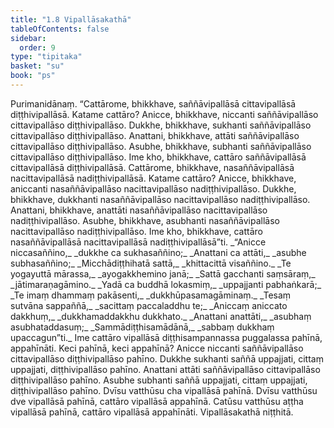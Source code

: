 ```yaml
---
title: "1.8 Vipallāsakathā"
tableOfContents: false
sidebar:
  order: 9
type: "tipitaka"
basket: "su"
book: "ps"
---
```



<DynamicBreadcrumb />

<Division number="236" book="ps" bookNo="26" page="273">

<Paragraph number="1286" book="ps">
Purimanidānaṃ. “Cattārome, bhikkhave, saññāvipallāsā cittavipallāsā diṭṭhivipallāsā. Katame cattāro? Anicce, bhikkhave, niccanti saññāvipallāso cittavipallāso diṭṭhivipallāso. Dukkhe, bhikkhave, sukhanti saññāvipallāso cittavipallāso diṭṭhivipallāso. Anattani, bhikkhave, attāti saññāvipallāso cittavipallāso diṭṭhivipallāso. Asubhe, bhikkhave, subhanti saññāvipallāso cittavipallāso diṭṭhivipallāso. Ime kho, bhikkhave, cattāro saññāvipallāsā cittavipallāsā diṭṭhivipallāsā.
</Paragraph>

<Paragraph number="1287" book="ps">
Cattārome, bhikkhave, nasaññāvipallāsā nacittavipallāsā nadiṭṭhivipallāsā. Katame cattāro? Anicce, bhikkhave, aniccanti nasaññāvipallāso nacittavipallāso nadiṭṭhivipallāso. Dukkhe, bhikkhave, dukkhanti nasaññāvipallāso nacittavipallāso nadiṭṭhivipallāso. Anattani, bhikkhave, anattāti nasaññāvipallāso nacittavipallāso nadiṭṭhivipallāso. Asubhe, bhikkhave, asubhanti nasaññāvipallāso nacittavipallāso nadiṭṭhivipallāso. Ime kho, bhikkhave, cattāro nasaññāvipallāsā nacittavipallāsā nadiṭṭhivipallāsā”ti.
</Paragraph>

<Paragraph number="1288" type="verses" book="ps">
_“Anicce niccasaññino,_  
_dukkhe ca sukhasaññino;_  
_Anattani ca attāti,_  
_asubhe subhasaññino;_  
_Micchādiṭṭhihatā sattā,_  
_khittacittā visaññino._  

</Paragraph>

<Paragraph number="1289" type="verses" book="ps">
_Te yogayuttā mārassa,_  
_ayogakkhemino janā;_  
_Sattā gacchanti saṃsāraṃ,_  
_jātimaraṇagāmino._  

</Paragraph>

<Paragraph number="1290" type="verses" book="ps">
_Yadā ca buddhā lokasmiṃ,_  
_uppajjanti pabhaṅkarā;_  
_Te imaṃ dhammaṃ pakāsenti,_  
_dukkhūpasamagāminaṃ._  

</Paragraph>

<Paragraph number="1291" type="verses" book="ps">
_Tesaṃ sutvāna sappaññā,_  
_sacittaṃ paccaladdhu te;_  
_Aniccaṃ aniccato dakkhuṃ,_  
_dukkhamaddakkhu dukkhato._  

</Paragraph>

<Paragraph number="1292" type="verses" book="ps">
_Anattani anattāti,_  
_asubhaṃ asubhataddasuṃ;_  
_Sammādiṭṭhisamādānā,_  
_sabbaṃ dukkhaṃ upaccagun”ti._  

</Paragraph>

<Paragraph number="1293" book="ps">
Ime cattāro vipallāsā diṭṭhisampannassa puggalassa pahīnā, appahīnāti. Keci pahīnā, keci appahīnā? Anicce niccanti saññāvipallāso cittavipallāso diṭṭhivipallāso pahīno. Dukkhe sukhanti saññā uppajjati, cittaṃ uppajjati, diṭṭhivipallāso pahīno. Anattani attāti saññāvipallāso cittavipallāso diṭṭhivipallāso pahīno. Asubhe subhanti saññā uppajjati, cittaṃ uppajjati, diṭṭhivipallāso pahīno. Dvīsu vatthūsu cha vipallāsā pahīnā. Dvīsu vatthūsu dve vipallāsā pahīnā, cattāro vipallāsā appahīnā. Catūsu vatthūsu aṭṭha vipallāsā pahīnā, cattāro vipallāsā appahīnāti.

</Paragraph>
</Division>

<Paragraph number="1294" type="center" book="ps">
Vipallāsakathā niṭṭhitā.
</Paragraph>